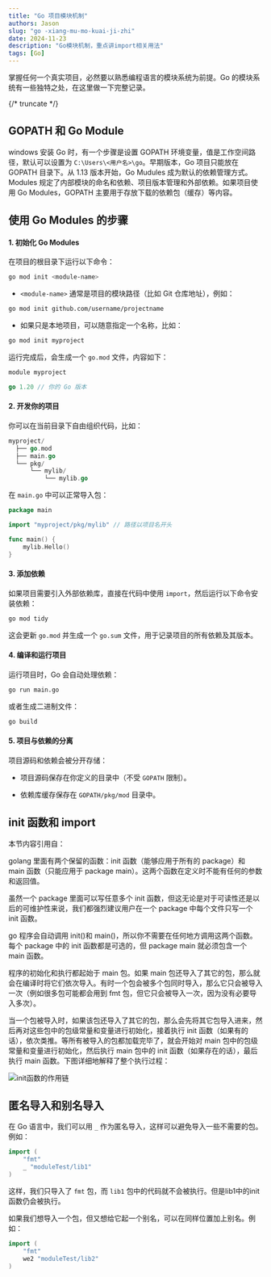```yaml
---
title: "Go 项目模块机制"
authors: Jason
slug: "go -xiang-mu-mo-kuai-ji-zhi"
date: 2024-11-23
description: "Go模块机制，重点讲import相关用法"
tags: [Go]
---
```



掌握任何一个真实项目，必然要以熟悉编程语言的模块系统为前提。Go 的模块系统有一些独特之处，在这里做一下完整记录。

{/* truncate */}

## GOPATH 和 Go Module

windows 安装 Go 时，有一个步骤是设置 GOPATH 环境变量，值是工作空间路径，默认可以设置为 `C:\Users\<用户名>\go`。早期版本，Go 项目只能放在 GOPATH 目录下。从 1.13 版本开始，Go Mudules 成为默认的依赖管理方式。Modules 规定了内部模块的命名和依赖、项目版本管理和外部依赖。如果项目使用 Go Modules，GOPATH 主要用于存放下载的依赖包（缓存）等内容。

## 使用 Go Modules 的步骤

#### 1. 初始化 Go Modules

在项目的根目录下运行以下命令：

```bash
go mod init <module-name>
```

- `<module-name>` 通常是项目的模块路径（比如 Git 仓库地址），例如：

```bash
go mod init github.com/username/projectname
```

- 如果只是本地项目，可以随意指定一个名称，比如：

```bash
go mod init myproject
```

运行完成后，会生成一个 `go.mod` 文件，内容如下：

```go
module myproject

go 1.20 // 你的 Go 版本
```

#### 2. 开发你的项目

你可以在当前目录下自由组织代码，比如：

```go
myproject/
  ├── go.mod
  ├── main.go
  └── pkg/
      └── mylib/
          └── mylib.go
```

在 `main.go` 中可以正常导入包：

```go
package main

import "myproject/pkg/mylib" // 路径以项目名开头

func main() {
    mylib.Hello()
}
```

#### 3. 添加依赖

如果项目需要引入外部依赖库，直接在代码中使用 `import`，然后运行以下命令安装依赖：

```bash
go mod tidy
```

这会更新 `go.mod` 并生成一个 `go.sum` 文件，用于记录项目的所有依赖及其版本。

#### 4. 编译和运行项目

运行项目时，Go 会自动处理依赖：

```bash
go run main.go
```

或者生成二进制文件：

```bash
go build
```

#### 5. 项目与依赖的分离

项目源码和依赖会被分开存储：

- 项目源码保存在你定义的目录中（不受 `GOPATH` 限制）。

- 依赖库缓存保存在 `GOPATH/pkg/mod` 目录中。

## init 函数和 import

本节内容引用自：

<LinkCard title='8小时转职Golang工程师' link='https://www.yuque.com/aceld/mo95lb/kk9cvo' />

golang 里面有两个保留的函数：init 函数（能够应用于所有的 package）和 main 函数（只能应用于 package main）。这两个函数在定义时不能有任何的参数和返回值。

虽然一个 package 里面可以写任意多个 init 函数，但这无论是对于可读性还是以后的可维护性来说，我们都强烈建议用户在一个 package 中每个文件只写一个 init 函数。

go 程序会自动调用 init()和 main()，所以你不需要在任何地方调用这两个函数。每个 package 中的 init 函数都是可选的，但 package main 就必须包含一个 main 函数。

程序的初始化和执行都起始于 main 包。如果 main 包还导入了其它的包，那么就会在编译时将它们依次导入。有时一个包会被多个包同时导入，那么它只会被导入一次（例如很多包可能都会用到 fmt 包，但它只会被导入一次，因为没有必要导入多次）。

当一个包被导入时，如果该包还导入了其它的包，那么会先将其它包导入进来，然后再对这些包中的包级常量和变量进行初始化，接着执行 init 函数（如果有的话），依次类推。等所有被导入的包都加载完毕了，就会开始对 main 包中的包级常量和变量进行初始化，然后执行 main 包中的 init 函数（如果存在的话），最后执行 main 函数。下图详细地解释了整个执行过程：

![init函数的作用链](https://img.jasonleehere.com/202411231522117.png)

## 匿名导入和别名导入

在 Go 语言中，我们可以用 `_` 作为匿名导入，这样可以避免导入一些不需要的包。例如：

```go
import (
	"fmt"
	_ "moduleTest/lib1"
)
```

这样，我们只导入了 `fmt` 包，而 `lib1` 包中的代码就不会被执行。但是lib1中的init函数仍会被执行。

如果我们想导入一个包，但又想给它起一个别名，可以在同样位置加上别名。例如：

```go
import (
	"fmt"
	we2 "moduleTest/lib2"
)
```
